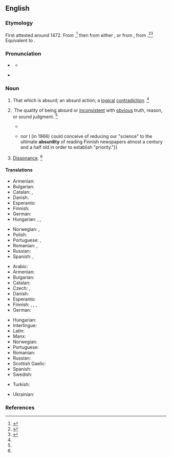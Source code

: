 ==English==

===Etymology===
First attested around 1472. From {{inh|en|enm|absurdite}},<ref name=RHD>{{R:RHCD|page=7}}</ref> then from either {{bor|en|frm|absurdité}}, or from {{bor|en|LL.|absurditas||dissonance, incongruity}}, from {{der|en|la|absurdus}} {{suffix|la||itas|gloss2=quality, state, degree|nocat=1}}.<ref name=WI3>{{R:MW3 1976|page=8}}</ref><ref name=SOED>{{R:SOED5|page=10}}</ref> Equivalent to {{suffix|en|absurd|ity}}.

===Pronunciation===
* {{a|RP}} {{IPA|en|/əbˈsɜːd.ɪ.ti/}}
** {{audio|en|LL-Q1860 (eng)-Vealhurl-absurdity.wav|Audio (UK)}}
* {{a|US}} {{IPA|en|/æbˈsɝd.ɪ.ti/|/æbˈzɝd.ɪ.ti/|/əbˈsɝd.ɪ.ti/|/əbˈzɝd.ɪ.ti/}}

===Noun===
{{en-noun|~}}

# {{lb|en|countable}} That which is absurd; an absurd action; a [[logical]] [[contradiction]]. {{defdate|First attested in the late 15<sup>th</sup> century.}}<ref name=SOED/>
# {{lb|en|uncountable}} The quality of being absurd or [[inconsistent]] with [[obvious]] truth, reason, or sound judgment. {{defdate|First attested in the early 16<sup>th</sup> century.}}<ref name=SOED/>
#* {{quote-book|en|passage=The '''absurdity''' of the actual idea of an infinite number.|author=[[w:John Locke|John Locke]]}}
#* {{RQ:Schuster Hepaticae|volume=V|page=viii|text=Neither [Jones]{{...}} nor I (in 1966) could conceive of reducing our "science" to the ultimate '''absurdity''' of reading Finnish newspapers almost a century and a half old in order to establish "priority."}}
# {{lb|en|obsolete|rare}} [[dissonance|Dissonance]]. {{defdate|Attested from around 1350 to 1470 until the late 17<sup>th</sup> century.}}<ref name=SOED/>

====Translations====
{{trans-top|that which is absurd, absurd action}}
* Armenian: {{t+|hy|անհեթեթություն}}
* Bulgarian: {{t+|bg|абсу́рдност}}
* Catalan: {{t|ca|absurditat|f}}, {{t+|ca|absurd|m}}
* Danish: {{t|da|absurditet|c}}
* Esperanto: {{t|eo|absurdaĵo}}
* Finnish: {{t|fi|mielettömyys}}
* German: {{t+|de|Absurdität|f}}
* Hungarian: {{t+|hu|abszurdum}}, {{t+|hu|képtelenség}}, {{t+|hu|abszurditás}}
{{trans-mid}}
* Norwegian: {{t+|no|absurditet|m}}, {{t|no|meningsløshet|m}}
* Polish: {{t+|pl|absurd|m}}
* Portuguese: {{t+|pt|absurdo|m}}, {{t+|pt|absurdidade|f}}
* Romanian: {{t+|ro|absurd}}, {{t+|ro|absurditate}}
* Russian: {{t+|ru|абсу́рд}}
* Spanish: {{t+|es|absurdo|m}}, {{t+|es|absurdidad|f}}
{{trans-bottom}}

{{trans-top|quality of being absurd}}
* Arabic: {{t|ar|ساخافَة}}
* Armenian: {{t+|hy|անհեթեթություն}}
* Bulgarian: {{t+|bg|абсу́рдност}}
* Catalan: {{t|ca|absurditat|f}}
* Czech: {{t|cs|absurdnost|f}}, {{t|cs|absurdita|f}}
* Danish: {{t|da|absurditet|c}}
* Esperanto: {{t|eo|absurdeco}}
* Finnish: {{t+|fi|mielettömyys}}, {{t+|fi|järjettömyys}}, {{t|fi|järjenvastaisuus}}, {{t|fi|absurdius}}
* German: {{t+|de|Absurdität|f}}
{{trans-mid}}
* Hungarian: {{t+|hu|abszurdum}}
* Interlingue: {{t|ie|absurditá}}
* Latin: {{t|la|absurditas|f}}
* Manx: {{t|gv|meecheeallid|m}}
* Norwegian: {{t+|no|absurditet|m}}
* Portuguese: {{t+|pt|absurdidade|f}}
* Romanian: {{t+|ro|absurditate}}
* Russian: {{t+|ru|абсу́рдность|f}}
* Scottish Gaelic: {{t|gd|amaideas|m}}
* Spanish: {{t+|es|absurdidad|f}}
* Swedish: {{t+|sv|absurditet|c}}
{{trans-bottom}}

{{checktrans-top}}
* Turkish: {{t+check|tr|saçmalık}}
{{trans-mid}}
* Ukrainian: {{t+check|uk|абсу́рд}}
{{trans-bottom}}

===References===
<references/>